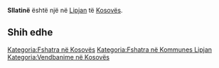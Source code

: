 {{Fshat në 
 | Emri                = Sllatinë
 | EmriAlt                = 
 | NAME_SHORT_FORM=      
 | NAME_GENERIC=      
 | NAME_SORT_NAME_RO=      SLLATINE
 | FULL_NAME_RO = Sllatinë
 | FULL_NAME_ND_RO=Sllatine
 | SORT_NAME_RG=SLLATINE
 | FULL_NAME_RG=Sllatinë
 | FULL_NAME_ND_RG=Sllatine
 | SRP_NAME_SHORT_FORM=      
 | SRP_NAME_GENERIC=      
 | SRP_NAME_SORT_NAME_RO=      
 | SRP_FULL_NAME_RO = 
 | SRP_FULL_NAME_ND_RO=
 | SRP_SORT_NAME_RG=
 | SRP_FULL_NAME_RG=
 | SRP_FULL_NAME_ND_RG=
 | Emri (Rasa dhanore) = 
 | Figura              = 
 | Shteti              = Kosovo
 | Komuna              = Lipjan
 | Kodi postar         = 
 | Sipërfaqja          = 

 | Popullsia           = 

 | Regj. i popullsisë  = 
 | Dend. e popullsisë  = 
 | Faqja zyrtare       = 
 <!--- Koordinatat ----> 
 | Gjerësia            = 43.047222
 | Gjatësia            = 20.832222
 | Lartësia            = 
}}
'''Sllatinë''' është një [[]] në [[Lipjan]] të [[Kosovës]].

<!-- == Gjeografia == -->
<!-- == Historia == -->
<!-- == Demografia == -->
== Shih edhe ==
{{Komuna Lipjan}}
{{Kosovo-Administrata-Cung}}

[[Kategoria:Fshatra në Kosovës]]
[[Kategoria:Fshatra në Kommunes Lipjan]]
[[Kategoria:Vendbanime në Kosovës]]
